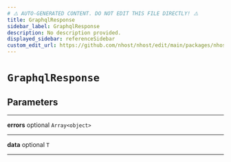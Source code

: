 ```yaml
---
# ⚠️ AUTO-GENERATED CONTENT. DO NOT EDIT THIS FILE DIRECTLY! ⚠️
title: GraphqlResponse
sidebar_label: GraphqlResponse
description: No description provided.
displayed_sidebar: referenceSidebar
custom_edit_url: https://github.com/nhost/nhost/edit/main/packages/nhost-js/src/utils/types.ts#L54
---
```


# `GraphqlResponse`

## Parameters

---

**<span className="parameter-name">errors</span>** <span className="optional-status">optional</span> `Array<object>`

---

**<span className="parameter-name">data</span>** <span className="optional-status">optional</span> `T`

---
